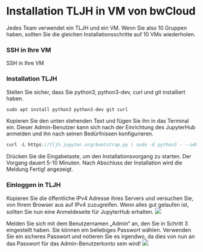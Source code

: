 # Installation TLJH in VM von bwCloud

Jedes Team verwendet ein TLJH und ein VM. Wenn Sie also 10 Gruppen haben, sollten Sie die gleichen Installationsschritte auf 10 VMs wiederholen.

### SSH in Ihre VM
SSH in Ihre VM

### Installation TLJH
Stellen Sie sicher, dass Sie python3, python3-dev, curl und git installiert haben.
```js copy
sudo apt install python3 python3-dev git curl
```

Kopieren Sie den unten stehenden Text und fügen Sie ihn in das Terminal ein. Dieser Admin-Benutzer kann sich nach der Einrichtung des JupyterHub anmelden und ihn nach seinen Bedürfnissen konfigurieren.
```js copy
curl -L https://tljh.jupyter.org/bootstrap.py | sudo -E python3 - --admin Admin
```

Drücken Sie die Eingabetaste, um den Installationsvorgang zu starten. Der Vorgang dauert 5-10 Minuten. Nach Abschluss der Installation wird die Meldung Fertig! angezeigt.

### Einloggen in TLJH
Kopieren Sie die öffentliche IPv4 Adresse ihres Servers und versuchen Sie, von Ihrem Browser aus auf IPv4 zuzugreifen. Wenn alles gut gelaufen ist, sollten Sie nun eine Anmeldeseite für JupyterHub erhalten.
![](../../Images/Ab19.png)

Melden Sie sich mit dem Benutzernamen „Admin“ an, den Sie in Schritt 3 eingestellt haben. Sie können ein beliebiges Passwort wählen. Verwenden Sie ein sicheres Passwort und notieren Sie es irgendwo, da dies von nun an das Passwort für das Admin-Benutzerkonto sein wird!
![](../../Images/Ab20.png)
